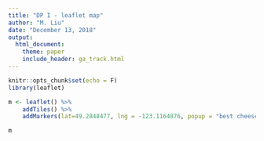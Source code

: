 ---
title: "DP I - leaflet map"
author: "M. Liu"
date: "December 13, 2018"
output: 
  html_document:
    theme: paper
    include_header: ga_track.html
---

```{r setup, include=FALSE}
knitr::opts_chunk$set(echo = F)
library(leaflet)
```

```{r}
m <- leaflet() %>%
    addTiles() %>%
    addMarkers(lat=49.2848477, lng = -123.1164876, popup = "best cheese in town")

m
```